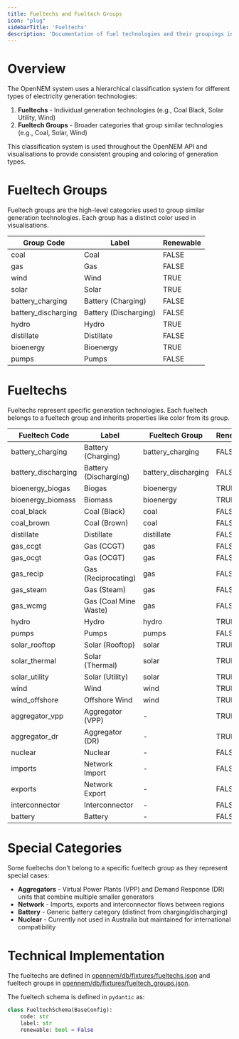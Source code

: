 ```yaml
---
title: Fueltechs and Fueltech Groups
icon: "plug"
sidebarTitle: 'Fueltechs'
description: 'Documentation of fuel technologies and their groupings in the OpenNEM system'
---
```


# Overview

The OpenNEM system uses a hierarchical classification system for different types of electricity generation technologies:

1. **Fueltechs** - Individual generation technologies (e.g., Coal Black, Solar Utility, Wind)
2. **Fueltech Groups** - Broader categories that group similar technologies (e.g., Coal, Solar, Wind)

This classification system is used throughout the OpenNEM API and visualisations to provide consistent grouping and coloring of generation types.

# Fueltech Groups

Fueltech groups are the high-level categories used to group similar generation technologies. Each group has a distinct color used in visualisations.

| Group Code           | Label                | Renewable |
|---------------------|----------------------|-----------|
| coal                | Coal                 | FALSE     |
| gas                 | Gas                  | FALSE     |
| wind                | Wind                 | TRUE      |
| solar               | Solar                | TRUE      |
| battery_charging    | Battery (Charging)   | FALSE     |
| battery_discharging | Battery (Discharging)| FALSE     |
| hydro               | Hydro                | TRUE      |
| distillate          | Distillate          | FALSE     |
| bioenergy           | Bioenergy           | TRUE      |
| pumps               | Pumps               | FALSE     |

# Fueltechs

Fueltechs represent specific generation technologies. Each fueltech belongs to a fueltech group and inherits properties like color from its group.

| Fueltech Code         | Label                | Fueltech Group      | Renewable |
|-----------------------|----------------------|---------------------|-----------|
| battery_charging      | Battery (Charging)   | battery_charging    | FALSE     |
| battery_discharging   | Battery (Discharging)| battery_discharging | FALSE     |
| bioenergy_biogas      | Biogas              | bioenergy           | TRUE      |
| bioenergy_biomass     | Biomass             | bioenergy           | TRUE      |
| coal_black            | Coal (Black)        | coal                | FALSE     |
| coal_brown            | Coal (Brown)        | coal                | FALSE     |
| distillate            | Distillate          | distillate          | FALSE     |
| gas_ccgt              | Gas (CCGT)          | gas                 | FALSE     |
| gas_ocgt              | Gas (OCGT)          | gas                 | FALSE     |
| gas_recip             | Gas (Reciprocating) | gas                 | FALSE     |
| gas_steam             | Gas (Steam)         | gas                 | FALSE     |
| gas_wcmg              | Gas (Coal Mine Waste)| gas                | FALSE     |
| hydro                 | Hydro               | hydro               | TRUE      |
| pumps                 | Pumps               | pumps               | FALSE     |
| solar_rooftop         | Solar (Rooftop)     | solar               | TRUE      |
| solar_thermal         | Solar (Thermal)     | solar               | TRUE      |
| solar_utility         | Solar (Utility)     | solar               | TRUE      |
| wind                  | Wind                | wind                | TRUE      |
| wind_offshore         | Offshore Wind       | wind                | TRUE      |
| aggregator_vpp        | Aggregator (VPP)    | -                   | TRUE      |
| aggregator_dr         | Aggregator (DR)     | -                   | TRUE      |
| nuclear               | Nuclear             | -                   | FALSE     |
| imports               | Network Import      | -                   | FALSE     |
| exports               | Network Export      | -                   | FALSE     |
| interconnector        | Interconnector      | -                   | FALSE     |
| battery               | Battery             | -                   | FALSE     |

# Special Categories

Some fueltechs don't belong to a specific fueltech group as they represent special cases:

- **Aggregators** - Virtual Power Plants (VPP) and Demand Response (DR) units that combine multiple smaller generators
- **Network** - Imports, exports and interconnector flows between regions
- **Battery** - Generic battery category (distinct from charging/discharging)
- **Nuclear** - Currently not used in Australia but maintained for international compatibility

# Technical Implementation

The fueltechs are defined in [opennem/db/fixtures/fueltechs.json](https://github.com/opennem/opennem/blob/master/opennem/db/fixtures/fueltechs.json) and fueltech groups in [opennem/db/fixtures/fueltech_groups.json](https://github.com/opennem/opennem/blob/master/opennem/db/fixtures/fueltech_groups.json).

The fueltech schema is defined in `pydantic` as:

```python
class FueltechSchema(BaseConfig):
    code: str
    label: str
    renewable: bool = False
```
